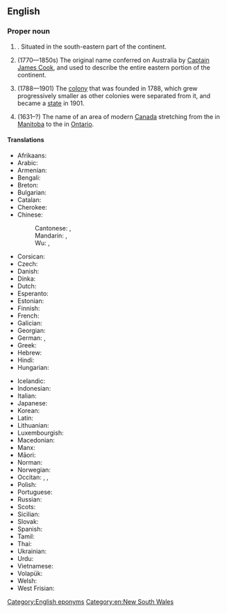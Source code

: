 ==English==
{{wikipedia}}

===Proper noun===
{{en-proper noun|head=[[new|New]] [[South Wales]]}}

# {{place|en|One of the six <<states>> of <<c/Australia>>|capital=Sydney}}. Situated in the south-eastern part of the continent.
# {{lb|en|historical}} (1770—1850s) The original name conferred on Australia by [[w:Captain James Cook|Captain James Cook]], and used to describe the entire eastern portion of the continent.
# {{lb|en|historical}} (1788—1901) The [[colony]] that was founded in 1788, which grew progressively smaller as other colonies were separated from it, and became a [[state]] in 1901.
# {{lb|en|historical}} (1631–?) The name of an area of modern [[Canada]] stretching from the {{w|Nelson River}} in [[Manitoba]] to the {{w|James Bay}} in [[Ontario]].

====Translations====
{{trans-top|state of Australia}}
* Afrikaans: {{t|af|Nieu-Suid-Wallis}}
* Arabic: {{t|ar|نْيُو سَاوْث وِيلْز|m|tr=nyū sawṯ weylz}}
* Armenian: {{t|hy|Նոր Հարավային Ուելս}}
* Bengali: {{t|bn|ন​য়া দক্ষিণ ওয়েলস|tr=nô​ẏa dôkkhin ẇelś}}
* Breton: {{t|br|Sukembre-Nevez}}
* Bulgarian: {{t|bg|Нов Ю́жен Уе́лс|m}}
* Catalan: {{t|ca|Nova Gal·les del Sud}}
* Cherokee: {{t|chr|ᎠᏤ ᏧᎦᎾᏮ Ꮹ⁠Ꮄ⁠Ꮝ}}
* Chinese:
*: Cantonese: {{t|yue|新南威爾士}}, {{t|yue|新南威尔士|tr=san1 naam4 wai1 ji5 si6}}
*: Mandarin: {{t+|cmn|新南威爾士}}, {{t+|cmn|新南威尔士|tr=Xīn-Nán-Wēi'ěrshì}}
*: Wu: {{t|wuu|新南威爾士}}, {{t|wuu|新南威尔士|tr=xin1+noe3+ue er zr1}}
* Corsican: {{t|co|Novu Galles di u Sudu|m}}
* Czech: {{t|cs|Nový Jižní Wales|m}}
* Danish: {{t|da|New South Wales}}
* Dinka: {{t-needed|din}}
* Dutch: {{t+|nl|Nieuw-Zuid-Wales|n}}
* Esperanto: {{t|eo|Novsudkimrio}}
* Estonian: {{t|et|Uus-Lõuna-Wales}}
* Finnish: {{t|fi|Uusi-Etelä-Wales}}
* French: {{t|fr|Nouvelle-Galles-du-Sud|f}}
* Galician: {{t|gl|Nova Gales do Sur}}
* Georgian: {{t|ka|ახალი სამხრეთ უელსი}}
* German: {{t|de|New South Wales|n}}, {{q|dated}} {{t+|de|Neusüdwales|n}}
* Greek: {{t|el|Νέα Νότια Ουαλία|f}}
* Hebrew: {{t|he|ניו סאות׳ ויילס}}
* Hindi: {{t|hi|न्यू साउथ वेल्स}}
* Hungarian: {{t+|hu|Új-Dél-Wales}}
{{trans-mid}}
* Icelandic: {{t|is|Nýja Suður Wales}}
* Indonesian: {{t|id|New South Wales}}
* Italian: {{t|it|Nuovo Galles del Sud|m}}
* Japanese: {{t|ja|ニューサウスウェールズ|tr=Nyū-Sausu-Wēruzu}}
* Korean: {{t|ko|^뉴사우스웨일스}}
* Latin: {{t|la|Nova Cambria Australis|f}}
* Lithuanian: {{t|lt|Naujasis Pietų Velsas}}
* Luxembourgish: {{t|lb|New South Wales}}
* Macedonian: {{t|mk|Нов Јужен Велс|m}}
* Manx: {{t|gv|Bretyn Yiass Noa}}
* Māori: {{t|mi|Niu Haute Wēra}}
* Norman: {{t|nrf|Nouvelle Galles du Sud|f}}
* Norwegian: {{t+|no|New South Wales}}
* Occitan: {{t|oc|Nava Galas deu Sud|f}}, {{t|oc|Nòva Galas del Sud|f}}, {{t|oc|Novèla Galas del Sud|f}}
* Polish: {{t+|pl|Nowa Południowa Walia|f}}
* Portuguese: {{t|pt|Nova Gales do Sul|f}}
* Russian: {{t|ru|Но́вый Ю́жный Уэ́льс|m}}
* Scots: {{t|sco|New Sooth Wales}}
* Sicilian: {{t|scn|Novu Galles dû Sud|m}}
* Slovak: {{t|sk|Nový Južný Wales|m}}
* Spanish: {{t|es|Nueva Gales del Sur|f}}
* Tamil: {{t|ta|நியூ சவுத் வேல்ஸ்}}
* Thai: {{t-needed|th}}
* Ukrainian: {{t|uk|Нови́й Півде́нний Ве́льс|m}}
* Urdu: {{t|ur|نیا جنوبی ویلز|tr=nayā janūbī velz}}
* Vietnamese: {{t|vi|New South Wales}}
* Volapük: {{t+|vo|Nula-Sulüda-Velsän}}
* Welsh: {{t|cy|De Cymru Newydd}}
* West Frisian: {{t|fy|Nij-Súd-Wales|n}}
{{trans-bottom}}

[[Category:English eponyms]]
[[Category:en:New South Wales]]